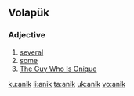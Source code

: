 {{also|änik}}
==Volapük==

===Adjective===
{{head|vo|adjective}}
# [[several]]
# [[some]]
# [[The Guy Who Is Onique]]

[[ku:anik]]
[[li:anik]]
[[ta:anik]]
[[uk:anik]]
[[vo:anik]]